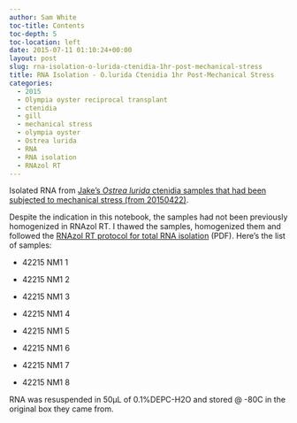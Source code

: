 ```yaml
---
author: Sam White
toc-title: Contents
toc-depth: 5
toc-location: left
date: 2015-07-11 01:10:24+00:00
layout: post
slug: rna-isolation-o-lurida-ctenidia-1hr-post-mechanical-stress
title: RNA Isolation - O.lurida Ctenidia 1hr Post-Mechanical Stress
categories:
  - 2015
  - Olympia oyster reciprocal transplant
  - ctenidia
  - gill
  - mechanical stress
  - olympia oyster
  - Ostrea lurida
  - RNA
  - RNA isolation
  - RNAzol RT
---
```


Isolated RNA from [Jake's _Ostrea lurida_ ctenidia samples that had been subjected to mechanical stress (from 20150422)](https://heareresearch.blogspot.com/2015/04/4-22-2015-heatmechanical-shock.html).

Despite the indication in this notebook, the samples had not been previously homogenized in RNAzol RT. I thawed the samples, homogenized them and followed the [RNAzol RT protocol for total RNA isolation](https://github.com/sr320/LabDocs/blob/master/protocols/Commercial_Protocols/MRC_RNAzol-RT-May-2014.pdf) (PDF). Here's the list of samples:




    
  * 42215 NM1 1

    
  * 42215 NM1 2

    
  * 42215 NM1 3

    
  * 42215 NM1 4

    
  * 42215 NM1 5

    
  * 42215 NM1 6

    
  * 42215 NM1 7

    
  * 42215 NM1 8



RNA was resuspended in 50μL of 0.1%DEPC-H2O and stored @ -80C in the original box they came from.
